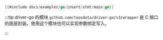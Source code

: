 ```go
{{#include docs/examples/go/insert/stmt/main.go}}
```

:::tip
driver-go 的模块 `github.com/taosdata/driver-go/v3/wrapper` 是 C 接口的底层封装。使用这个模块也可以实现参数绑定写入。

:::

